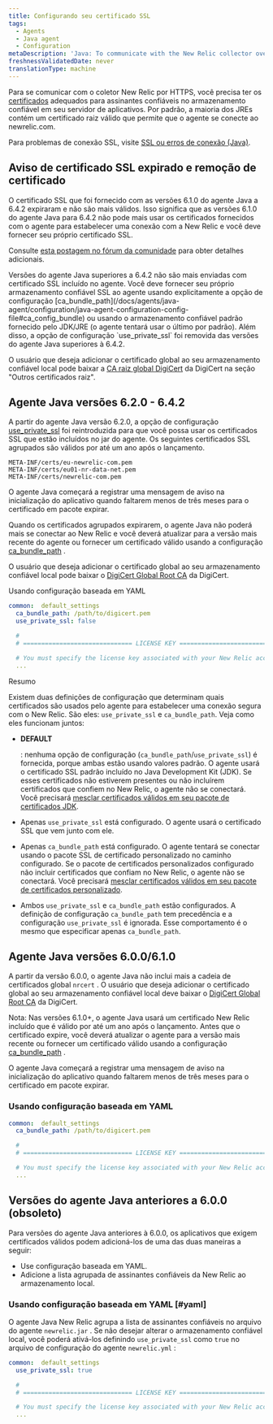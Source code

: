 ```yaml
---
title: Configurando seu certificado SSL
tags:
  - Agents
  - Java agent
  - Configuration
metaDescription: 'Java: To communicate with the New Relic collector over SSL, include the list of trusted signers in the trust store on your app server.'
freshnessValidatedDate: never
translationType: machine
---
```


Para se comunicar com o coletor New Relic por HTTPS, você precisa ter os [certificados](/docs/using-new-relic/welcome-new-relic/get-started/glossary#ssl-certificate) adequados para assinantes confiáveis no armazenamento confiável em seu servidor de aplicativos. Por padrão, a maioria dos JREs contém um certificado raiz válido que permite que o agente se conecte ao newrelic.com.

Para problemas de conexão SSL, visite [SSL ou erros de conexão (Java)](/docs/agents/java-agent/troubleshooting/ssl-or-connection-errors-java/).

## Aviso de certificado SSL expirado e remoção de certificado

<Callout variant="caution">
  O certificado SSL que foi fornecido com as versões 6.1.0 do agente Java a 6.4.2 expiraram e não são mais válidos. Isso significa que as versões 6.1.0 do agente Java para 6.4.2 não pode mais usar os certificados fornecidos com o agente para estabelecer uma conexão com a New Relic e você deve fornecer seu próprio certificado SSL.

  Consulte [esta postagem no fórum da comunidade](https://discuss.newrelic.com/t/important-upcoming-new-relic-server-certificate-update-will-impact-most-users-of-java-agent-version-6-1-and-a-few-users-of-java-agent-version-6-2-0-to-6-4-2/141711) para obter detalhes adicionais.
</Callout>

<Callout variant="important">
  Versões do agente Java superiores a 6.4.2 não são mais enviadas com certificado SSL incluído no agente. Você deve fornecer seu próprio armazenamento confiável SSL ao agente usando explicitamente a opção de configuração [ca_bundle_path](/docs/agents/java-agent/configuration/java-agent-configuration-config-file#ca_config_bundle) ou usando o armazenamento confiável padrão fornecido pelo JDK/JRE (o agente tentará usar o último por padrão). Além disso, a opção de configuração `use_private_ssl` foi removida das versões do agente Java superiores à 6.4.2.

  O usuário que deseja adicionar o certificado global ao seu armazenamento confiável local pode baixar a [CA raiz global DigiCert](https://www.digicert.com/kb/digicert-root-certificates.htm) da DigiCert na seção "Outros certificados raiz".
</Callout>

## Agente Java versões 6.2.0 - 6.4.2

A partir do agente Java versão 6.2.0, a opção de configuração [use_private_ssl](/docs/agents/java-agent/configuration/java-agent-configuration-config-file#use_private_ssl) foi reintroduzida para que você possa usar os certificados SSL que estão incluídos no jar do agente. Os seguintes certificados SSL agrupados são válidos por até um ano após o lançamento.

```
META-INF/certs/eu-newrelic-com.pem
META-INF/certs/eu01-nr-data-net.pem
META-INF/certs/newrelic-com.pem
```

<Callout variant="important">
  O agente Java começará a registrar uma mensagem de aviso na inicialização do aplicativo quando faltarem menos de três meses para o certificado em pacote expirar.

  Quando os certificados agrupados expirarem, o agente Java não poderá mais se conectar ao New Relic e você deverá atualizar para a versão mais recente do agente ou fornecer um certificado válido usando a configuração [ca_bundle_path](/docs/agents/java-agent/configuration/java-agent-configuration-config-file#ca_config_bundle) .

  O usuário que deseja adicionar o certificado global ao seu armazenamento confiável local pode baixar o [DigiCert Global Root CA](https://www.digicert.com/kb/digicert-root-certificates.htm) da DigiCert.
</Callout>

Usando configuração baseada em YAML

```yml
common:  default_settings
  ca_bundle_path: /path/to/digicert.pem
  use_private_ssl: false

  #
  # ============================== LICENSE KEY ===============================

  # You must specify the license key associated with your New Relic account
  ...
```

Resumo

Existem duas definições de configuração que determinam quais certificados são usados pelo agente para estabelecer uma conexão segura com o New Relic. São eles: `use_private_ssl` e `ca_bundle_path`. Veja como eles funcionam juntos:

* <DNT>**DEFAULT**</DNT>

  : nenhuma opção de configuração (`ca_bundle_path`/`use_private_ssl`) é fornecida, porque ambas estão usando valores padrão. O agente usará o certificado SSL padrão incluído no Java Development Kit (JDK). Se esses certificados não estiverem presentes ou não incluírem certificados que confiem no New Relic, o agente não se conectará. Você precisará [mesclar certificados válidos em seu pacote de certificados JDK](/docs/agents/java-agent/troubleshooting/ssl-or-connection-errors-java).

* Apenas `use_private_ssl` está configurado. O agente usará o certificado SSL que vem junto com ele.

* Apenas `ca_bundle_path` está configurado. O agente tentará se conectar usando o pacote SSL de certificado personalizado no caminho configurado. Se o pacote de certificados personalizados configurado não incluir certificados que confiam no New Relic, o agente não se conectará. Você precisará [mesclar certificados válidos em seu pacote de certificados personalizado](/docs/agents/java-agent/troubleshooting/ssl-or-connection-errors-java).

* Ambos `use_private_ssl` e `ca_bundle_path` estão configurados. A definição de configuração `ca_bundle_path` tem precedência e a configuração `use_private_ssl` é ignorada. Esse comportamento é o mesmo que especificar apenas `ca_bundle_path`.

## Agente Java versões 6.0.0/6.1.0

A partir da versão 6.0.0, o agente Java não inclui mais a cadeia de certificados global `nrcert` . O usuário que deseja adicionar o certificado global ao seu armazenamento confiável local deve baixar o [DigiCert Global Root CA](https://www.digicert.com/kb/digicert-root-certificates.htm) da DigiCert.

Nota: Nas versões 6.1.0+, o agente Java usará um certificado New Relic incluído que é válido por até um ano após o lançamento. Antes que o certificado expire, você deverá atualizar o agente para a versão mais recente ou fornecer um certificado válido usando a configuração [ca_bundle_path](/docs/agents/java-agent/configuration/java-agent-configuration-config-file#ca_config_bundle) .

<Callout variant="important">
  O agente Java começará a registrar uma mensagem de aviso na inicialização do aplicativo quando faltarem menos de três meses para o certificado em pacote expirar.
</Callout>

### Usando configuração baseada em YAML

```yml
common:  default_settings
  ca_bundle_path: /path/to/digicert.pem

  #
  # ============================== LICENSE KEY ===============================

  # You must specify the license key associated with your New Relic account
  ...
```

## Versões do agente Java anteriores a 6.0.0 (obsoleto)

Para versões do agente Java anteriores à 6.0.0, os aplicativos que exigem certificados válidos podem adicioná-los de uma das duas maneiras a seguir:

* Use configuração baseada em YAML.
* Adicione a lista agrupada de assinantes confiáveis da New Relic ao armazenamento local.

### Usando configuração baseada em YAML [#yaml]

O agente Java New Relic agrupa a lista de assinantes confiáveis no arquivo do agente `newrelic.jar` . Se não desejar alterar o armazenamento confiável local, você poderá ativá-los definindo `use_private_ssl` como `true` no arquivo de configuração do agente `newrelic.yml` :

```yml
common:  default_settings
  use_private_ssl: true

  #
  # ============================== LICENSE KEY ===============================

  # You must specify the license key associated with your New Relic account
  ...
```